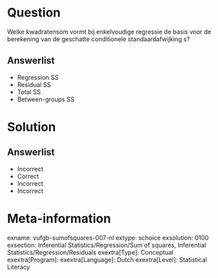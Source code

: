 Question
========
  
Welke kwadratensom vormt bij enkelvoudige regressie de basis voor de berekening van de geschatte conditionele standaardafwijking s?

  
Answerlist
----------
* Regression SS
* Residual SS
* Total SS
* Between-groups SS


Solution
========

Answerlist
----------
* Incorrect
* Correct
* Incorrect
* Incorrect

Meta-information
================
exname: vufgb-sumofsquares-007-nl
extype: schoice
exsolution: 0100
exsection: Inferential Statistics/Regression/Sum of squares, Inferential Statistics/Regression/Residuals
exextra[Type]: Conceptual
exextra[Program]: 
exextra[Language]: Dutch
exextra[Level]: Statistical Literacy
